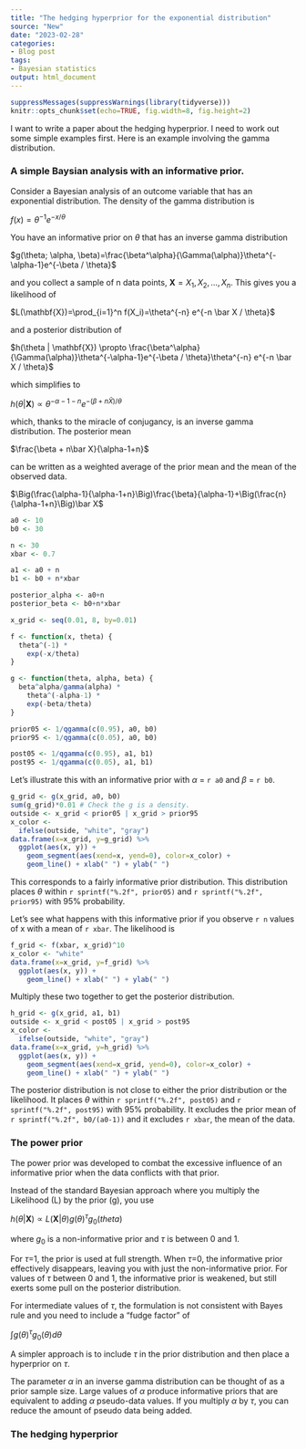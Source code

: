 ```yaml
---
title: "The hedging hyperprior for the exponential distribution"
source: "New"
date: "2023-02-28"
categories:
- Blog post
tags:
- Bayesian statistics
output: html_document
---
```


```r
suppressMessages(suppressWarnings(library(tidyverse)))
knitr::opts_chunk$set(echo=TRUE, fig.width=8, fig.height=2)
```

I want to write a paper about the hedging hyperprior. I need to work out some simple examples first. Here is an example involving the gamma distribution.

<!---more--->

### A simple Baysian analysis with an informative prior.

Consider a Bayesian analysis of an outcome variable that has an exponential distribution. The density of the gamma distribution is

$f(x) = \theta^{-1} e^{-x / \theta}$

You have an informative prior on $\theta$ that has an inverse gamma distribution

$g(\theta; \alpha, \beta)=\frac{\beta^\alpha}{\Gamma(\alpha)}\theta^{-\alpha-1}e^{-\beta / \theta}$

and you collect a sample of n data points, $\mathbf{X} = X_1, X_2, ..., X_n$. This gives you a likelihood of 

$L(\mathbf{X})=\prod_{i=1}^n f(X_i)=\theta^{-n} e^{-n \bar X / \theta}$

and a posterior distribution of 

$h(\theta | \mathbf{X}) \propto \frac{\beta^\alpha}{\Gamma(\alpha)}\theta^{-\alpha-1}e^{-\beta / \theta}\theta^{-n} e^{-n \bar X / \theta}$

which simplifies to

$h(\theta | \mathbf{X}) \propto \theta^{-\alpha-1-n}e^{-(\beta + n\bar X) / \theta}$

which, thanks to the miracle of conjugancy, is an inverse gamma distribution. The posterior mean

$\frac{\beta + n\bar X}{\alpha-1+n}$

can be written as a weighted average of the prior mean and the mean of the observed data.

$\Big(\frac{\alpha-1}{\alpha-1+n}\Big)\frac{\beta}{\alpha-1}+\Big(\frac{n}{\alpha-1+n}\Big)\bar X$

```r

a0 <- 10
b0 <- 30

n <- 30
xbar <- 0.7

a1 <- a0 + n
b1 <- b0 + n*xbar

posterior_alpha <- a0+n
posterior_beta <- b0+n*xbar

x_grid <- seq(0.01, 8, by=0.01)

f <- function(x, theta) {
  theta^(-1) * 
    exp(-x/theta)
}

g <- function(theta, alpha, beta) {
  beta^alpha/gamma(alpha) *
    theta^(-alpha-1) * 
    exp(-beta/theta)
}

prior05 <- 1/qgamma(c(0.95), a0, b0) 
prior95 <- 1/qgamma(c(0.05), a0, b0) 

post05 <- 1/qgamma(c(0.95), a1, b1) 
post95 <- 1/qgamma(c(0.05), a1, b1) 

```

Let's illustrate this with an informative prior with $\alpha$ = `r a0` and $\beta$ = `r b0`.

```r
g_grid <- g(x_grid, a0, b0)
sum(g_grid)*0.01 # Check the g is a density.
outside <- x_grid < prior05 | x_grid > prior95
x_color <- 
  ifelse(outside, "white", "gray")
data.frame(x=x_grid, y=g_grid) %>%
  ggplot(aes(x, y)) +
    geom_segment(aes(xend=x, yend=0), color=x_color) +
    geom_line() + xlab(" ") + ylab(" ")
```

This corresponds to a fairly informative prior distribution. This distribution places $\theta$ within `r sprintf("%.2f", prior05)` and `r sprintf("%.2f", prior95)` with 95% probability.

Let's see what happens with this informative prior if you observe `r n` values of x with a mean of `r xbar`. The likelihood is

```r
f_grid <- f(xbar, x_grid)^10
x_color <- "white"
data.frame(x=x_grid, y=f_grid) %>%
  ggplot(aes(x, y)) +
    geom_line() + xlab(" ") + ylab(" ")
```

Multiply these two together to get the posterior distribution.

```r
h_grid <- g(x_grid, a1, b1)
outside <- x_grid < post05 | x_grid > post95
x_color <- 
  ifelse(outside, "white", "gray")
data.frame(x=x_grid, y=h_grid) %>%
  ggplot(aes(x, y)) +
    geom_segment(aes(xend=x_grid, yend=0), color=x_color) +
    geom_line() + xlab(" ") + ylab(" ")
```

The posterior distribution is not close to either the prior distribution or the likelihood. It places $\theta$ within `r sprintf("%.2f", post05)` and `r sprintf("%.2f", post95)` with 95% probability. It excludes the prior mean of `r sprintf("%.2f", b0/(a0-1))` and it excludes `r xbar`, the mean of the data.

### The power prior

The power prior was developed to combat the excessive influence of an informative prior when the data conflicts with that prior.

Instead of the standard Bayesian approach where you multiply the Likelihood (L) by the prior (g), you use

$h(\theta|\mathbf{X}) \propto L(\mathbf{X}|\theta)g(\theta)^\tau g_0(theta)$

where $g_0$ is a non-informative prior and $\tau$ is between 0 and 1.

For $\tau$=1, the prior is used at full strength. When $\tau$=0, the informative prior effectively disappears, leaving you with just the non-informative prior. For values of $\tau$ between 0 and 1, the informative prior is weakened, but still exerts some pull on the posterior distribution.

For intermediate values of $\tau$, the formulation is not consistent with Bayes rule and you need to include a "fudge factor" of

$\int g(\theta)^{\tau}g_0(\theta)d\theta$

A simpler approach is to include $\tau$ in the prior distribution and then place a hyperprior on $\tau$.

The parameter $\alpha$ in an inverse gamma distribution can be thought of as a prior sample size. Large values of $\alpha$ produce informative priors that are equivalent to adding $\alpha$ pseudo-data values. If you multiply $\alpha$ by $\tau$, you can reduce the amount of pseudo data being added.

### The hedging hyperprior

